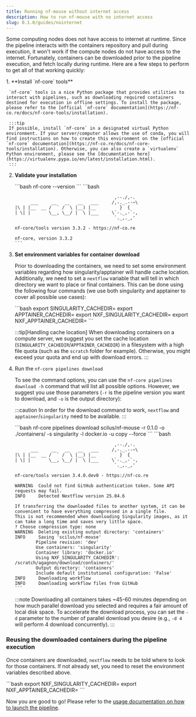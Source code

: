```yaml
---
title: Running nf-mouse without internet access
description: How to run nf-mouse with no internet access
slug: 0.1.0/guides/nointernet
---
```



Some computing nodes does not have access to internet at runtime. Since the pipeline interacts with the containers repository and pull during execution, it won't work if the compute nodes do not have access to the internet. Fortunately, containers can be downloaded prior to the pipeline execution, and fetch locally during runtime. Here are a few steps to perform to get all of that working quickly:

<Steps>
  1. **Install `nf-core` tools**

     `nf-core` tools is a nice Python package that provides utilities to interact with pipelines, such as downloading required containers destined for execution in offline settings. To install the package, please refer to the [official `nf-core` documentation](https://nf-co.re/docs/nf-core-tools/installation).

     :::tip
     If possible, install `nf-core` in a designated virtual Python environment. If your server/computer allows the use of conda, you will find instructions on how to create this environment on the [official `nf-core` documentation](https://nf-co.re/docs/nf-core-tools/installation). Otherwise, you can also create a `virtualenv` Python environment, please see the [documentation here](https://virtualenv.pypa.io/en/latest/installation.html).
     :::

  2. **Validate your installation**

     <CommandOutputs>
       <span slot="command">
         ```bash
         nf-core --version
         ```
       </span>

       <span slot="output">
         ```bash


                                               ,--./,-.
               ___     __   __   __   ___     /,-._.--~\ 
         |\ | |__  __ /  ` /  \ |__) |__         }  {
         | \| |       \__, \__/ |  \ |___     \`-._,-`-,
                                               `._,._,'

         nf-core/tools version 3.3.2 - https://nf-co.re

         nf-core, version 3.3.2
         ```
       </span>
     </CommandOutputs>

  3. **Set environment variables for container download**

     Prior to downloading the containers, we need to set some environment variables regarding how singularity/apptainer will handle cache location. Additionally, we need to set a `nextflow` variable that will tell in which directory we want to place or final containers. This can be done using the following four commands (we use both singularity and apptainer to cover all possible use cases):

     <Tabs>
       <TabItem label="Command">
         ```bash
         export SINGULARITY_CACHEDIR=<path/to/cache/location>
         export APPTAINER_CACHEDIR=<path/to/cache/location>
         export NXF_SINGULARITY_CACHEDIR=<path/to/download/location>
         export NXF_APPTAINER_CACHEDIR=<path/to/download/location>
         ```
       </TabItem>
     </Tabs>

     :::tip[Handling cache location]
     When downloading containers on a compute server, we suggest you set the cache location (`SINGULARITY_CACHEDIR`/`APPTAINER_CACHEDIR`) in a filesystem with a high file quota (such as the `scratch` folder for example). Otherwise, you might exceed your quota and end up with download errors.
     :::

  4. Run the `nf-core pipelines download`

     To see the command options, you can use the `nf-core pipelines download -h` command that will list all possible options. However, we suggest you use those parameters (`-r` is the pipeline version you want to download, and `-o` is the output directory):

     :::caution
     In order for the download command to work, `nextflow` and `apptainer`/`singularity` need to be available.
     :::

     <CommandOutputs>
       <span slot="command">
         ```bash
         nf-core pipelines download scilus/nf-mouse -r 0.1.0 -o ./containers/ -s singularity -l docker.io -u copy --force
         ```
       </span>

       <span slot="output">
         ```bash


                                               ,--./,-.
               ___     __   __   __   ___     /,-._.--~\
         |\ | |__  __ /  ` /  \ |__) |__         }  {
         | \| |       \__, \__/ |  \ |___     \`-._,-`-,
                                               `._,._,'

         nf-core/tools version 3.4.0.dev0 - https://nf-co.re

         WARNING  Could not find GitHub authentication token. Some API requests may fail.
         INFO     Detected Nextflow version 25.04.6

         If transferring the downloaded files to another system, it can be convenient to have everything compressed in a single file.
         This is not recommended when downloading Singularity images, as it can take a long time and saves very little space.
         ? Choose compression type: none
         WARNING  Deleting existing output directory: 'containers'
         INFO     Saving 'scilus/nf-mouse'
                 Pipeline revision: 'dev'
                 Use containers: 'singularity'
                 Container library: 'docker.io'
                 Using NXF_SINGULARITY_CACHEDIR': /scratch/agagnon/download/containers/'
                 Output directory: 'containers'
                 Include default institutional configuration: 'False'
         INFO     Downloading workflow
         INFO     Downloading workflow files from GitHub
         ```
       </span>
     </CommandOutputs>

     :::note
     Downloading all containers takes ~45-60 minutes depending on how much parallel download you selected and requires a fair amount of local disk space. To accelerate the download process, you can set the `-d` parameter to the number of parallel download you desire (e.g., `-d 4` will perform 4 download concurrently).
     :::
</Steps>

### **Reusing the downloaded containers during the pipeline execution**

Once containers are downloaded, `nextflow` needs to be told where to look for those containers. If not already set, you need to reset the environment variables described above.

<Tabs>
  <TabItem label="Command">
    ```bash
    export NXF_SINGULARITY_CACHEDIR=<path/to/download/location>
    export NXF_APPTAINER_CACHEDIR=<path/to/download/location>
    ```
  </TabItem>
</Tabs>

Now you are good to go! Please refer to the [usage documentation on how to launch the pipeline](/nf-mouse/0.1.0/guides/usage).